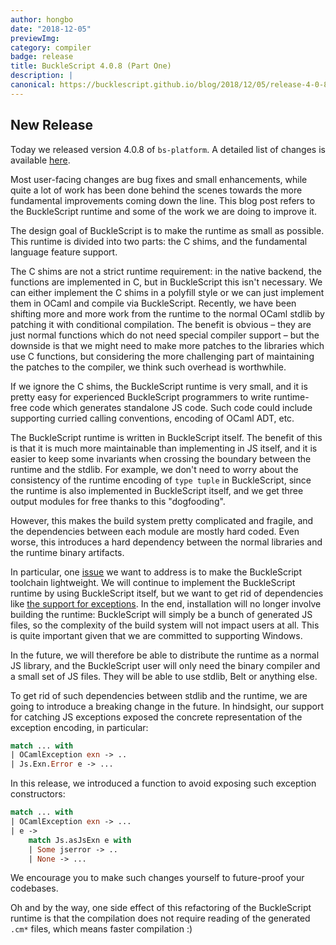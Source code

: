 ```yaml
---
author: hongbo
date: "2018-12-05" 
previewImg:
category: compiler
badge: release
title: BuckleScript 4.0.8 (Part One)
description: |
canonical: https://bucklescript.github.io/blog/2018/12/05/release-4-0-8
---
```


## New Release

Today we released version 4.0.8 of `bs-platform`.
A detailed list of changes is available
[here](https://github.com/BuckleScript/bucklescript/blob/master/Changes.md#408).

Most user-facing changes are bug fixes and small enhancements, while quite a
lot of work has been done behind the scenes towards the more fundamental
improvements coming down the line. This blog post refers to the BuckleScript
runtime and some of the work we are doing to improve it. 

The design goal of BuckleScript is to make the runtime as small as possible.
This runtime is divided into two parts: the C shims, and the fundamental
language feature support.

The C shims are not a strict runtime requirement: in the native backend, the
functions are implemented in C, but in BuckleScript this isn't necessary. We
can either implement the C shims in a polyfill style or we can just implement
them in OCaml and compile via BuckleScript. Recently, we have been shifting
more and more work from the runtime to the normal OCaml stdlib by patching it
with conditional compilation. The benefit is obvious – they are just normal
functions which do not need special compiler support – but the downside is that
we might need to make more patches to the libraries which use C functions, but
considering the more challenging part of maintaining the patches to the
compiler, we think such overhead is worthwhile.

If we ignore the C shims, the BuckleScript runtime is very small, and it is
pretty easy for experienced BuckleScript programmers to write runtime-free code
which generates standalone JS code. Such code could include supporting curried
calling conventions, encoding of OCaml ADT, etc.

The BuckleScript runtime is written in BuckleScript itself. The benefit of this
is that it is much more maintainable than implementing in JS itself, and it is
easier to keep some invariants when crossing the boundary between the runtime
and the stdlib. For example, we don't need to worry about the consistency of
the runtime encoding of `type tuple` in BuckleScript, since the runtime is also
implemented in BuckleScript itself, and we get three output modules for free
thanks to this "dogfooding".

However, this makes the build system pretty complicated and fragile, and the
dependencies between each module are mostly hard coded. Even worse, this
introduces a hard dependency between the normal libraries and the runtime
binary artifacts.

In particular, one
[issue](https://github.com/BuckleScript/bucklescript/issues/2772) we want to
address is to make the BuckleScript toolchain lightweight. We will continue to
implement the BuckleScript runtime by using BuckleScript itself, but we want to
get rid of dependencies like [the support for
exceptions](https://github.com/BuckleScript/bucklescript/issues/3164). In the
end, installation will no longer involve building the runtime: BuckleScript
will simply be a bunch of generated JS files, so the complexity of the build
system will not impact users at all. This is quite important given that we are
committed to supporting Windows.

In the future, we will therefore be able to distribute the runtime as a normal
JS library, and the BuckleScript user will only need the binary compiler and a
small set of JS files. They will be able to use stdlib, Belt or anything else.

To get rid of such dependencies between stdlib and the runtime, we are going to
introduce a breaking change in the future. In hindsight, our support for
catching JS exceptions exposed the concrete representation of the exception
encoding, in particular:

```ocaml
match ... with 
| OCamlException exn -> ..
| Js.Exn.Error e -> ...
```

In this release, we introduced a function to avoid exposing such exception constructors:

```ocaml
match ... with 
| OCamlException exn -> ...
| e -> 
    match Js.asJsExn e with 
    | Some jserror -> ..
    | None -> ...
```

We encourage you to make such changes yourself to future-proof your codebases.

Oh and by the way, one side effect of this refactoring of the BuckleScript
runtime is that the compilation does not require reading of the generated
`.cm*` files, which means faster compilation :)
